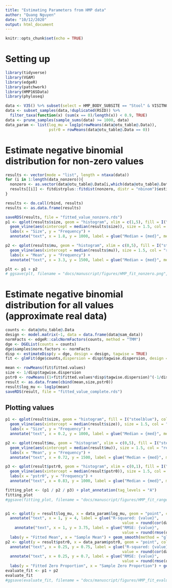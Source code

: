 ```yaml
---
title: "Estimating Parameters from HMP data"
author: "Quang Nguyen"
date: "10/12/2020"
output: html_document
---
```


```r
knitr::opts_chunk$set(echo = TRUE)
```

# Setting up 
```r
library(tidyverse)
library(VGAM)
library(edgeR)
library(patchwork)
library(HMP16SData)
library(phyloseq)

data <- V35() %>% subset(select = HMP_BODY_SUBSITE == "Stool" & VISITNO == 1) %>% as_phyloseq()
data <- subset_samples(data,!duplicated(RSID)) %>% 
  filter_taxa(function(x) (sum(x == 0)/length(x)) < 0.9, TRUE)
data <- prune_samples(sample_sums(data) >= 1000, data)
data_param <- list(log_mu = log1p(rowMeans(data@otu_table@.Data)), 
                   pstr0 = rowMeans(data@otu_table@.Data == 0))
```

# Estimate negative binomial distribution for non-zero values  
```r
results <- vector(mode = "list", length = ntaxa(data))
for (i in 1:length(data_nonzero)){
  nonzero <- as.vector(data@otu_table@.Data[i,which(data@otu_table@.Data[i,] != 0)])
  results[[i]] <- fitdistrplus::fitdist(nonzero, distr = "nbinom")$estimate
}

results <- do.call(rbind, results)
results <- as.data.frame(results)

saveRDS(results, file = "fitted_value_nonzero.rds")
p1 <- qplot(results$size, geom = "histogram", xlim = c(1,5), fill = I("steelblue"), col = I("black")) + 
  geom_vline(aes(xintercept = median(results$size)), size = 1.5, col = "red") + theme_bw() + 
  labs(x = "Size", y = "Frequency") + 
  annotate("text", x = 1.8, y = 1000, label = glue("Median = {med}", med = round(median(results$size),2)), hjust = 0)

p2 <- qplot(results$mu, geom = "histogram", xlim = c(0,5), fill = I("steelblue"), col = I("black")) + 
  geom_vline(aes(xintercept = median(results$mu)), size = 1.5, col = "red") + theme_bw() + 
  labs(x = "Mean", y = "Frequency") + 
  annotate("text", x = 3.3, y = 1500, label = glue("Median = {med}", med = round(median(results$mu),2)), hjust = 0)

plt <- p1 + p2
# ggsave(plt, filename = "docs/manuscript/figures/HMP_fit_nonzero.png", dpi = 300, width = 10, height = 10)
```

# Estimate negative binomial distribution for all values (approximate real data)  

```r
counts <- data@otu_table@.Data
design <- model.matrix(~1, data = data.frame(data@sam_data))
normFacts <- edgeR::calcNormFactors(counts, method = "TMM")
dge <- DGEList(counts = counts)
dge$samples$norm.factors <- normFacts
disp <- estimateDisp(y = dge, design = design, tagwise = TRUE)
fit <- glmFit(dge$counts,dispersion = disp$tagwise.dispersion, design = design)

mean <- rowMeans(fit$fitted.values)
size <- 1/disp$tagwise.dispersion
pstr0 <- rowMeans((1+fit$fitted.values*disp$tagwise.dispersion)^(-1/disp$tagwise.dispersion))
result <- as.data.frame(cbind(mean,size,pstr0))
result$log_mu <- log1p(mean)
saveRDS(result, file = "fitted_value_complete.rds")
```

## Plotting values 
```r
p1 <- qplot(result$size, geom = "histogram", fill = I("steelblue"), col = I("black")) + 
  geom_vline(aes(xintercept = median(result$size)), size = 1.5, col = "red") + theme_bw() + 
  labs(x = "Size", y = "Frequency") + 
  annotate("text", x = 0.2, y = 1000, label = glue("Median = {med}", med = round(median(result$size),2)), hjust = 0)

p2 <- qplot(result$mu, geom = "histogram", xlim = c(0,5), fill = I("steelblue"), col = I("black")) + 
  geom_vline(aes(xintercept = median(result$mu)), size = 1.5, col = "red") + theme_bw() + 
  labs(x = "Mean", y = "Frequency") + 
  annotate("text", x = 0.72, y = 1500, label = glue("Median = {med}", med = round(median(result$mu),2)), hjust = 0)

p3 <- qplot(result$pstr0, geom = "histogram", xlim = c(0,1), fill = I("steelblue"), col = I("black")) + 
  geom_vline(aes(xintercept = median(result$pstr0)), size = 1.5, col = "red") + theme_bw() + 
  labs(x = "pstr0", y = "Frequency") + 
  annotate("text", x = 0.83, y = 1000, label = glue("Median = {med}", med = round(median(result$pstr0),2)), hjust = 0)

fitting_plot <- (p1 / p2 / p3) + plot_annotation(tag_levels = "A")
fitting_plot
#ggsave(fitting_plot, filename = "docs/manuscript/figures/HMP_fit_range.png", dpi = 300, width = 10, height = 10)


p1 <- qplot(y = result$log_mu, x = data_param$log_mu, geom = "point", col = I("steelblue")) + theme_bw() + 
  annotate("text", x = 1, y = 4, label = glue("R-squared: {value}", 
                                                   value = round(cor(data_param$log_mu, result$log_mu)^2,2))) + 
    annotate("text", x = 1, y = 3.75, label = glue("RMSE: {value}", 
                                                   value = round(rmse(data_param$log_mu, result$log_mu),3))) + 
  labs(y = "Fitted Mean", x = "Sample Mean") + geom_smooth(method = "glm")
p2 <- qplot(y = result$pstr0, x = data_param$pstr0, geom = "point", col = I("steelblue")) + theme_bw() + 
  annotate("text", x = 0.25, y = 0.75, label = glue("R-squared: {value}", 
                                                   value = round(cor(data_param$pstr0, result$pstr0)^2,2))) + 
  annotate("text", x = 0.25, y = 0.7, label = glue("RMSE: {value}", 
                                                   value = round(rmse(data_param$pstr0, result$pstr0),3))) + 
  labs(y = "Fitted Zero Proportion", x = "Sample Zero Proportion") + geom_smooth(method = "glm")
evaluate_fit <- p1 + p2
evaluate_fit
#ggsave(evaluate_fit, filename = "docs/manuscript/figures/HMP_fit_evaluation.png", dpi = 300, width = 10, height = 10)

```

